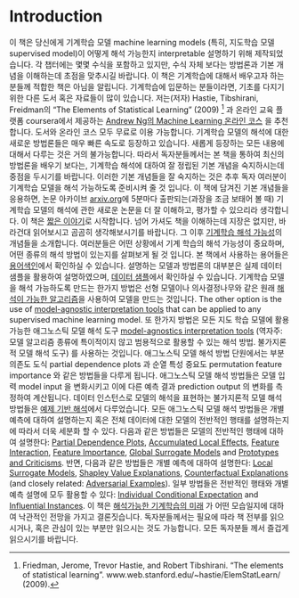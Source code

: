 # Introduction {#intro}

이 책은 당신에게 기계학습 모델 machine learning models (특히, 지도학습 모델 supervised model)이 어떻게 해석 가능한지 interpretable 설명하기 위해 제작되었습니다. 
각 챕터에는 몇몇 수식을 포함하고 있지만, 수식 자체 보다는 방법론과 기본 개념을 이해하는데 초점을 맞추시길 바랍니다.
이 책은 기계학습에 대해서 배우고자 하는 분들께 적합한 책은 아님을 알립니다. 
기계학습에 입문하는 분들이라면, 기초를 다지기 위한 다른 도서 혹은 자료들이 많이 있습니다.
저는(저자) Hastie, Tibshirani, Freidman의 "The Elements of Statistical Learning" (2009) [^Hastie] 과 온라인 교육 플랫폼 coursera에서 제공하는  [Andrew Ng의 Machine Learning 온라인 코스](https://www.coursera.org/learn/machine-learning) 을 추천합니다.
도서와 온라인 코스 모두 무료로 이용 가능합니다.
기계학습 모델의 해석에 대한 새로운 방법론들은 매우 빠른 속도로 등장하고 있습니다.
새롭게 등장하는 모든 내용에 대해서 다루는 것은 거의 불가능합니다.
따라서 독자분들께서는 본 책을 통하여 최신의 방법론을 배우기 보다는, 기계학습 해석에 대하여 잘 정립된 기본 개념을 숙지하시는데 중점을 두시기를 바랍니다. 
이러한 기본 개념들을 잘 숙지하는 것은 추후 독자 여러분이 기계학습 모델을 해석 가능하도록 준비시켜 줄 것 입니다.
이 책에 담겨진 기본 개념들을 응용하면, 논문 아카이브 [arxiv.org](https://arxiv.org/)에 5분마다 출판되는(과장을 조금 보태어 볼 때) 기계학습 모델의 해석에 관한 새로운 논문을 더 잘 이해하고, 평가할 수 있으리라 생각합니다. 
이 책은 [짧은 이야기](#storytime)로 시작합니다. 넘어 가셔도 책을 이해하는데 지장은 없지만, 바라건대 읽어보시고 곰곰히 생각해보시기를 바랍니다.
그 이후 [기계학습 해석 가능성](#interpretability)의 개념들을 소개합니다.
여러분들은 어떤 상황에서 기계 학습의 해석 가능성이 중요하며, 어떤 종류의 해석 방법이 있는지를 살펴보게 될 것 입니다.
본 책에서 사용하는 용어들은 [용어색인](#terminology)에서 확인하실 수  있습니다. 
설명하는 모델과 방법론의 대부분은 실제 데이터 샘플을 활용하여 설명하였으며, [데이터 샘플](#data)에서 확인하실 수 있습니다.
기계학습 모델을 해석 가능하도록 만드는 한가지 방법은 선형 모델이나 의사결정나무와 같은 원래 [해석이 가능한 알고리즘](#simple)을 사용하여 모델을 만드는 것입니다.
The other option is the use of [model-agnostic interpretation tools](#agnostic) that can be applied to any supervised machine learning model.
또 한가지 방법은 모든 지도 학습 모델에 활용가능한 애그노스틱 모델 해석 도구 [model-agnostics interpretation tools](#agnostics) (역자주: 모델 알고리즘 종류에 특이적이지 않고 범용적으로 활용할 수 있는 해석 방법. 불가지론적 모델 해석 도구) 를 사용하는 것입니다. 
애그노스틱 모델 해석 방법 단원에서는 부분 의존도 도식 partial dependence plots 과 순열 특성 중요도 permutation feature importance 와 같은 방법들을 다루게 됩니다. 
애그노스틱 모델 해석 방법들은 모델 입력 model input 을 변화시키고 이에 다른 예측 결과 prediction output 의 변화를 측정하여 계산됩니다.
데이터 인스턴스로 모델의 해석을 표현하는 불가지론적 모델 해석 방법들은 [예제 기반 해석](#example-based)에서 다루었습니다.
모든 애그노스틱 모델 해석 방법들은 개별 예측에 대하여 설명하는지 혹은 전체 데이터에 대한 모델의 전반적인 행태를 설명하는지에 따라서 더욱 세분화 할 수 있다.
다음과 같은 방법들은 모델의 전반적인 행태에 대하여 설명한다: [Partial Dependence Plots](#pdp), [Accumulated Local Effects](#ale), [Feature Interaction](#interaction), [Feature Importance](#feature-importance), [Global Surrogate Models](#global) and [Prototypes and Criticisms](#proto).
반면, 다음과 같은 방법들은 개별 예측에 대하여 설명한다: [Local Surrogate Models](#lime), [Shapley Value Explanations](#shapley), [Counterfactual Explanations](#counterfactual) (and closely related: [Adversarial Examples](#adversarial)). 
일부 방법들은 전반적인 행태와 개별 예측 설명에 모두 활용할 수 있다: [Individual Conditional Expectation](#ice) and [Influential Instances](#influential).
이 책은 [해석가능한 기계학습의 미래](#future) 가 어떤 모습일지에 대하여 낙관적인 전망을 가지고 결론짓습니다.
독자분들께서는 필요에 따라 책 전부를 읽으시거나, 혹은 관심이 있는 부분만 읽으시는 것도 가능합니다. 모든 독자분들 께서 즐겁게 읽으시기를 바랍니다.

[^Hastie]: Friedman, Jerome, Trevor Hastie, and Robert Tibshirani. "The elements of statistical learning". www.web.stanford.edu/~hastie/ElemStatLearn/  (2009).
